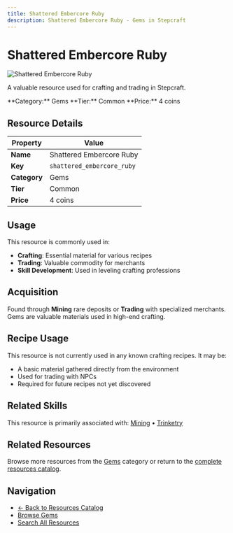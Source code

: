 ```yaml
---
title: Shattered Embercore Ruby
description: Shattered Embercore Ruby - Gems in Stepcraft
---
```


# Shattered Embercore Ruby

<div className="flex items-start gap-6 mb-8">
  <div className="flex-shrink-0">
    <img src="/assets/resources/mining/shattered_embercore_ruby.png" alt="Shattered Embercore Ruby" className="w-24 h-24 border rounded-lg" />
  </div>
  <div className="flex-1">
    <div className="space-y-2">
      <p className="text-lg text-muted-foreground">A valuable resource used for crafting and trading in Stepcraft.</p>
      <div className="flex flex-wrap gap-4 text-sm">
        <span className="px-2 py-1 bg-blue-100 dark:bg-blue-900 rounded-md">
          **Category:** Gems
        </span>
        <span className="px-2 py-1 bg-gray-100 dark:bg-gray-900 rounded-md">
          **Tier:** Common
        </span>
        <span className="px-2 py-1 bg-green-100 dark:bg-green-900 rounded-md">
          **Price:** 4 coins
        </span>
      </div>
    </div>
  </div>
</div>

## Resource Details

| Property | Value |
|----------|-------|
| **Name** | Shattered Embercore Ruby |
| **Key** | `shattered_embercore_ruby` |
| **Category** | Gems |
| **Tier** | Common |
| **Price** | 4 coins |


## Usage

This resource is commonly used in:

- **Crafting**: Essential material for various recipes
- **Trading**: Valuable commodity for merchants
- **Skill Development**: Used in leveling crafting professions


## Acquisition

Found through **Mining** rare deposits or **Trading** with specialized merchants. Gems are valuable materials used in high-end crafting.


## Recipe Usage

This resource is not currently used in any known crafting recipes. It may be:
- A basic material gathered directly from the environment
- Used for trading with NPCs
- Required for future recipes not yet discovered


## Related Skills

This resource is primarily associated with: [Mining](/docs/skills/individual/mining) • [Trinketry](/docs/skills/individual/trinketry)

## Related Resources

Browse more resources from the [Gems](/docs/resources#gems) category or return to the [complete resources catalog](/docs/resources).

## Navigation

- [← Back to Resources Catalog](/docs/resources)
- [Browse Gems](/docs/resources#gems)
- [Search All Resources](/search)
